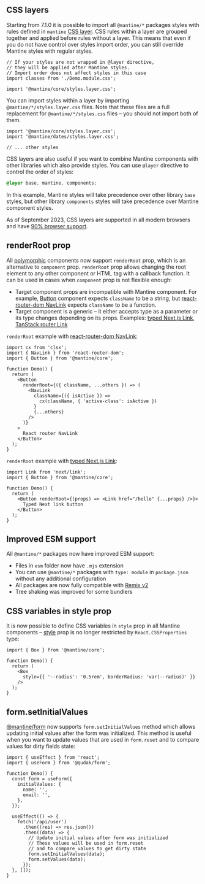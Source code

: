 

## CSS layers

Starting from 7.1.0 it is possible to import all `@mantine/*` packages styles with rules
defined in `mantine` [CSS layer](https://developer.mozilla.org/en-US/docs/Web/CSS/@layer).
CSS rules within a layer are grouped together and applied before rules without a layer. This means that
even if you do not have control over styles import order, you can still override Mantine styles with
regular styles.

```tsx
// If your styles are not wrapped in @layer directive,
// they will be applied after Mantine styles.
// Import order does not affect styles in this case
import classes from './Demo.module.css';

import '@mantine/core/styles.layer.css';
```

You can import styles within a layer by importing `@mantine/*/styles.layer.css` files.
Note that these files are a full replacement for `@mantine/*/styles.css` files –
you should not import both of them.

```tsx
import '@mantine/core/styles.layer.css';
import '@mantine/dates/styles.layer.css';

// ... other styles
```

CSS layers are also useful if you want to combine Mantine components with other libraries which also
provide styles. You can use `@layer` directive to control the order of styles:

```scss
@layer base, mantine, components;
```

In this example, Mantine styles will take precedence over other library `base` styles, but other library
`components` styles will take precedence over Mantine component styles.

As of September 2023, CSS layers are supported in all modern browsers and have [90% browser support](https://caniuse.com/css-cascade-layers).

## renderRoot prop

All [polymorphic](/guides/polymorphic) components now support `renderRoot` prop, which
is an alternative to `component` prop. `renderRoot` prop allows changing the root element
to any other component or HTML tag with a callback function. It can be used in cases when
`component` prop is not flexible enough:

- Target component props are incompatible with Mantine component. For example, [Button](/core/button) component expects `className`
  to be a string, but [react-router-dom NavLink](https://reactrouter.com/en/6.16.0/components/nav-link) expects
  `className` to be a function.
- Target component is a generic – it either accepts type as a parameter or its type changes depending
  on its props. Examples: [typed Next.js Link](https://nextjs.org/docs/app/building-your-application/configuring/typescript#statically-typed-links), [TanStack router Link](https://tanstack.com/router/v1)

`renderRoot` example with [react-router-dom NavLink](https://reactrouter.com/en/6.16.0/components/nav-link):

```tsx
import cx from 'clsx';
import { NavLink } from 'react-router-dom';
import { Button } from '@mantine/core';

function Demo() {
  return (
    <Button
      renderRoot={({ className, ...others }) => (
        <NavLink
          className={({ isActive }) =>
            cx(className, { 'active-class': isActive })
          }
          {...others}
        />
      )}
    >
      React router NavLink
    </Button>
  );
}
```

`renderRoot` example with [typed Next.js Link](https://nextjs.org/docs/app/building-your-application/configuring/typescript#statically-typed-links):

```tsx
import Link from 'next/link';
import { Button } from '@mantine/core';

function Demo() {
  return (
    <Button renderRoot={(props) => <Link href="/hello" {...props} />}>
      Typed Next link button
    </Button>
  );
}
```

## Improved ESM support

All `@mantine/*` packages now have improved ESM support:

- Files in `esm` folder now have `.mjs` extension
- You can use `@mantine/*` packages with `type: module` in `package.json` without any additional configuration
- All packages are now fully compatible with [Remix v2](https://remix.run/blog/remix-v2)
- Tree shaking was improved for some bundlers

## CSS variables in style prop

It is now possible to define CSS variables in `style` prop in all Mantine components –
[style](/styles/style) prop is no longer restricted by `React.CSSProperties` type:

```tsx
import { Box } from '@mantine/core';

function Demo() {
  return (
    <Box
      style={{ '--radius': '0.5rem', borderRadius: 'var(--radius)' }}
    />
  );
}
```

## form.setInitialValues

[@mantine/form](/form/values/#setinitialvalues-handler) now supports `form.setInitialValues` method
which allows updating initial values after the form was initialized. This method is useful when you
want to update values that are used in `form.reset` and to compare values for dirty fields state:

```tsx
import { useEffect } from 'react';
import { useForm } from '@qudak/form';

function Demo() {
  const form = useForm({
    initialValues: {
      name: '',
      email: '',
    },
  });

  useEffect(() => {
    fetch('/api/user')
      .then((res) => res.json())
      .then((data) => {
        // Update initial values after form was initialized
        // These values will be used in form.reset
        // and to compare values to get dirty state
        form.setInitialValues(data);
        form.setValues(data);
      });
  }, []);
}
```
